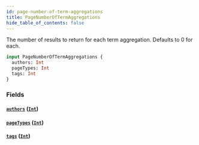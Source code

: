 ```yaml
---
id: page-number-of-term-aggregations
title: PageNumberOfTermAggregations
hide_table_of_contents: false
---
```



The number of results to return for each term aggregation. Defaults to 0 for each.

```graphql
input PageNumberOfTermAggregations {
  authors: Int
  pageTypes: Int
  tags: Int
}
```


### Fields

#### [`authors`](#) ([`Int`](/developers/demandhq-apis/demand-api/graphql/reference/scalars/int))




#### [`pageTypes`](#) ([`Int`](/developers/demandhq-apis/demand-api/graphql/reference/scalars/int))




#### [`tags`](#) ([`Int`](/developers/demandhq-apis/demand-api/graphql/reference/scalars/int))






